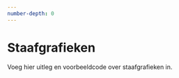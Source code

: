 ```yaml
---
number-depth: 0
---
```



# Staafgrafieken {.unnumbered}

Voeg hier uitleg en voorbeeldcode over staafgrafieken in.